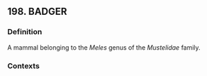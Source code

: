 ## 198. BADGER
### Definition
A mammal belonging to the <i>Meles </i>genus of the <i>Mustelidae </i>family.

### Contexts


